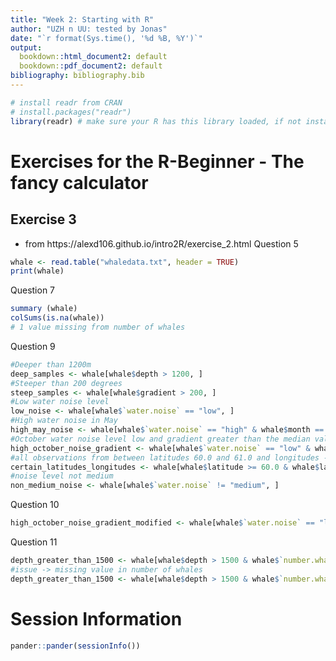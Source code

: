 ```yaml
---
title: "Week 2: Starting with R"
author: "UZH n UU: tested by Jonas"
date: "`r format(Sys.time(), '%d %B, %Y')`"
output:
  bookdown::html_document2: default
  bookdown::pdf_document2: default
bibliography: bibliography.bib
---
```


```r
# install readr from CRAN
# install.packages("readr")
library(readr) # make sure your R has this library loaded, if not install it (see line above)
```

# Exercises for the R-Beginner - The fancy calculator

## Exercise 3
* from https://alexd106.github.io/intro2R/exercise_2.html
Question 5
```r
whale <- read.table("whaledata.txt", header = TRUE)
print(whale)
```
Question 7
```r
summary (whale)
colSums(is.na(whale))
# 1 value missing from number of whales
```
Question 9
```r
#Deeper than 1200m
deep_samples <- whale[whale$depth > 1200, ]
#Steeper than 200 degrees
steep_samples <- whale[whale$gradient > 200, ]
#Low water noise level
low_noise <- whale[whale$`water.noise` == "low", ]
#High water noise in May
high_may_noise <- whale[whale$`water.noise` == "high" & whale$month == "May", ]
#October water noise level low and gradient greater than the median value of gradient (132)
high_october_noise_gradient <- whale[whale$`water.noise` == "low" & whale$month == "October" & whale$gradient > 132, ]
#all observations from between latitudes 60.0 and 61.0 and longitudes -6.0 and -4.0
certain_latitudes_longitudes <- whale[whale$latitude >= 60.0 & whale$latitude <= 61.0 & whale$longitude >= -6.0 & whale$longitude <= -4.0, ]
#noise level not medium
non_medium_noise <- whale[whale$`water.noise` != "medium", ]
```
Question 10
```r
high_october_noise_gradient_modified <- whale[whale$`water.noise` == "low" & whale$month == "October" & whale$gradient > median(whale$gradient), ]
```
Question 11
```r
depth_greater_than_1500 <- whale[whale$depth > 1500 & whale$`number.whales` > mean(whale$`number.whales`), ]
#issue -> missing value in number of whales
depth_greater_than_1500 <- whale[whale$depth > 1500 & whale$`number.whales` > mean(whale$`number.whales`, na.rm = TRUE), ]
```
# Session Information

```r
pander::pander(sessionInfo())
```


